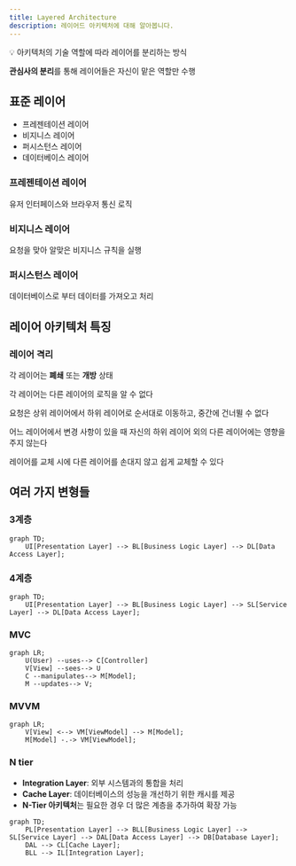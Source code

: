 ```yaml
---
title: Layered Architecture
description: 레이어드 아키텍처에 대해 알아봅니다.
---
```


💡 아키텍처의 기술 역할에 따라 레이어를 분리하는 방식

**관심사의 분리**를 통해 레이어들은 자신이 맡은 역할만 수행


## 표준 레이어

- 프레젠테이션 레이어
- 비지니스 레이어
- 퍼시스턴스 레이어
- 데이터베이스 레이어


### 프레젠테이션 레이어

유저 인터페이스와 브라우저 통신 로직


### 비지니스 레이어

요청을 맞아 알맞은 비지니스 규칙을 실행


### 퍼시스턴스 레이어

데이터베이스로 부터 데이터를 가져오고 처리


## 레이어 아키텍처 특징


### 레이어 격리

각 레이어는 **폐쇄** 또는 **개방** 상태

각 레이어는 다른 레이어의 로직을 알 수 없다

요청은 상위 레이어에서 하위 레이어로 순서대로 이동하고, 중간에 건너뛸 수 없다

어느 레이어에서 변경 사항이 있을 때 자신의 하위 레이어 외의 다른 레이어에는 영향을 주지 않는다

레이어를 교체 시에 다른 레이어를 손대지 않고 쉽게 교체할 수 있다


## 여러 가지 변형들


### 3계층

```mermaid
graph TD;
    UI[Presentation Layer] --> BL[Business Logic Layer] --> DL[Data Access Layer];

```


### 4계층

```mermaid
graph TD;
    UI[Presentation Layer] --> BL[Business Logic Layer] --> SL[Service Layer] --> DL[Data Access Layer];

```


### MVC

```mermaid
graph LR;
    U(User) --uses--> C[Controller]
    V[View] --sees--> U
    C --manipulates--> M[Model];
    M --updates--> V;
```


### MVVM

```mermaid
graph LR;
    V[View] <--> VM[ViewModel] --> M[Model];
    M[Model] -.-> VM[ViewModel];

```


### N tier

- **Integration Layer**: 외부 시스템과의 통합을 처리
- **Cache Layer**: 데이터베이스의 성능을 개선하기 위한 캐시를 제공
- **N-Tier 아키텍처**는 필요한 경우 더 많은 계층을 추가하여 확장 가능

```mermaid
graph TD;
    PL[Presentation Layer] --> BLL[Business Logic Layer] --> SL[Service Layer] --> DAL[Data Access Layer] --> DB[Database Layer];
    DAL --> CL[Cache Layer];
    BLL --> IL[Integration Layer];

```
